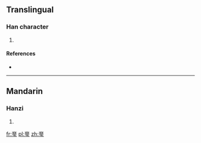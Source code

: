 ==Translingual==

===Han character===
{{Han char|rn=96|rad=玉|as=08|sn=13|four=|canj=一一一土戈 (MMMGI)}}

# {{defn|Han|sort=玉08}}

====References====
* {{Han ref|kx=0734.250|dkj=21064|dj=1146.260|hdz=21124.110|uh=7427|ud=29735}}

----

==Mandarin==

===Hanzi===
{{cmn-hanzi|pin=[[è]] ([[e4]])|wg=o<sup>4</sup>}}

# {{defn|lang=cmn|sort=玉08}}

[[fr:琧]]
[[pl:琧]]
[[zh:琧]]